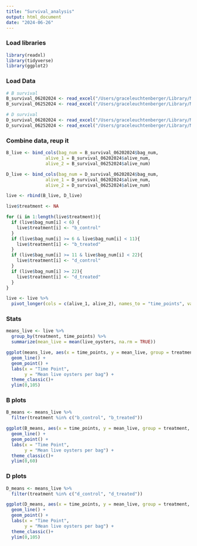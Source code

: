 ```yaml
---
title: "Survival_analysis"
output: html_document
date: "2024-06-26"
---
```


### Load libraries
```r
library(readxl)
library(tidyverse)
library(ggplot2)
```

### Load Data
```r
# B survival
B_survival_06202024 <- read_excel("/Users/graceleuchtenberger/Library/Mobile Documents/com~apple~CloudDocs/Documents/project-gigas-conditioning-GL/data/survival/Westcott/B_survival_06202024.xlsx")
B_survival_06252024 <- read_excel("/Users/graceleuchtenberger/Library/Mobile Documents/com~apple~CloudDocs/Documents/project-gigas-conditioning-GL/data/survival/Westcott/B_survival_06252024.xlsx")

# D survival
D_survival_06202024 <- read_excel("/Users/graceleuchtenberger/Library/Mobile Documents/com~apple~CloudDocs/Documents/project-gigas-conditioning-GL/data/survival/Westcott/D_survival_06202024.xlsx")
D_survival_06252024 <- read_excel("/Users/graceleuchtenberger/Library/Mobile Documents/com~apple~CloudDocs/Documents/project-gigas-conditioning-GL/data/survival/Westcott/D_survival_06252024.xlsx")
```

### Combine data, reup it
```r
B_live <- bind_cols(bag_num = B_survival_06202024$bag_num,
               alive_1 = B_survival_06202024$alive_num,
               alive_2 = B_survival_06252024$alive_num)

D_live <- bind_cols(bag_num = D_survival_06202024$bag_num,
               alive_1 = D_survival_06202024$alive_num,
               alive_2 = D_survival_06252024$alive_num)

live <- rbind(B_live, D_live)

live$treatment <- NA

for (i in 1:length(live$treatment)){
  if (live$bag_num[i] < 6) {
    live$treatment[i] <- "b_control"
  }
  if (live$bag_num[i] >= 6 & live$bag_num[i] < 11){
    live$treatment[i] <- "b_treated"
  }
  if (live$bag_num[i] >= 11 & live$bag_num[i] < 22){
    live$treatment[i] <- "d_control"
  }
  if (live$bag_num[i] >= 22){
    live$treatment[i] <- "d_treated"
  }
}

live <- live %>%
  pivot_longer(cols = c(alive_1, alive_2), names_to = "time_points", values_to = "live_oysters")

```

### Stats
```r
means_live <- live %>%
  group_by(treatment, time_points) %>%
  summarize(mean_live = mean(live_oysters, na.rm = TRUE))

ggplot(means_live, aes(x = time_points, y = mean_live, group = treatment, color = treatment)) +
  geom_line() +
  geom_point() +
  labs(x = "Time Point",
       y = "Mean live oysters per bag") +
  theme_classic()+
  ylim(0,105)

```

### B plots
```r
B_means <- means_live %>% 
  filter(treatment %in% c("b_control", "b_treated"))

ggplot(B_means, aes(x = time_points, y = mean_live, group = treatment, color = treatment)) +
  geom_line() +
  geom_point() +
  labs(x = "Time Point",
       y = "Mean live oysters per bag") +
  theme_classic()+
  ylim(0,60)

```
### D plots
```r
D_means <- means_live %>% 
  filter(treatment %in% c("d_control", "d_treated"))

ggplot(D_means, aes(x = time_points, y = mean_live, group = treatment, color = treatment)) +
  geom_line() +
  geom_point() +
  labs(x = "Time Point",
       y = "Mean live oysters per bag") +
  theme_classic()+
  ylim(0,105)

```
